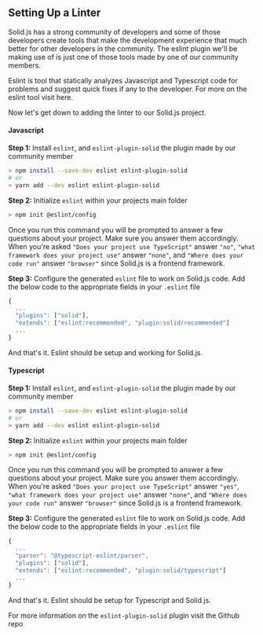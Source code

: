 
<Title>Linting</Title>

## Setting Up a Linter 
Solid.js has a strong community of developers and some of those developers create tools that make the development experience that much better for other developers in the community. The eslint plugin we'll be making use of is just one of those tools made by one of our community members.

<Aside>
  Eslint is tool that statically analyzes Javascript and Typescript code for problems and suggest quick fixes if any to the developer. For more on the eslint tool visit <Link href="https://eslint.org/" target="_blank">here</Link>.
</Aside>

Now let's get down to adding the linter to our Solid.js project.

#### Javascript
**Step 1:** Install `eslint`, and `eslint-plugin-solid` the plugin made by our community member

```bash
> npm install --save-dev eslint eslint-plugin-solid
# or
> yarn add --dev eslint eslint-plugin-solid
```

**Step 2:** Initialize `eslint` within your projects main folder
```bash
> npm init @eslint/config
```
Once you run this command you will be prompted to answer a few questions about your project. Make sure you answer them accordingly. When you're asked `"Does your project use TypeScript"` answer `"no"`, `"what framework does your project use"` answer `"none"`, and `"Where does your code run"` answer `"browser"` since Solid.js is a frontend framework.

**Step 3:** Configure the generated `eslint` file to work on Solid.js code. Add the below code to the appropriate fields in your `.eslint` file
```js
{
  ...
  "plugins": ["solid"],
  "extends": ["eslint:recommended", "plugin:solid/recommended"]
  ...
}
```

And that's it. Eslint should be setup and working for Solid.js.

#### Typescript
**Step 1:** Install `eslint`, and `eslint-plugin-solid` the plugin made by our community member

```bash
> npm install --save-dev eslint eslint-plugin-solid
# or
> yarn add --dev eslint eslint-plugin-solid
```

**Step 2:** Initialize `eslint` within your projects main folder
```bash
> npm init @eslint/config
```
Once you run this command you will be prompted to answer a few questions about your project. Make sure you answer them accordingly. When you're asked `"Does your project use TypeScript"` answer `"yes"`, `"what framework does your project use"` answer `"none"`, and `"Where does your code run"` answer `"browser"` since Solid.js is a frontend framework.

**Step 3:** Configure the generated `eslint` file to work on Solid.js code. Add the below code to the appropriate fields in your `.eslint` file
```js
{
  ...
  "parser": "@typescript-eslint/parser",
  "plugins": ["solid"],
  "extends": ["eslint:recommended", "plugin:solid/typescript"]
  ...
}
```

And that's it. Eslint should be setup for Typescript and Solid.js.

<Aside>
  For more information on the <code>eslint-plugin-solid</code> plugin visit the <Link href="https://github.com/solidjs-community/eslint-plugin-solid" target="_blank"> Github repo</Link>
</Aside>
